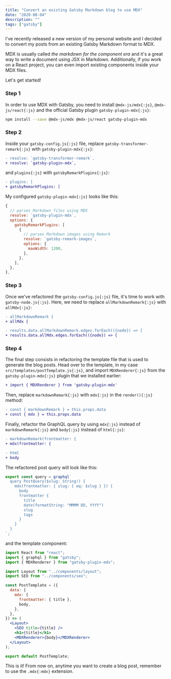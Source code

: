 ```yaml
---
title: "Convert an existing Gatsby Markdown blog to use MDX"
date: "2020-08-04"
description: ""
tags: ["gatsby"]
---
```


I've recently released a new version of my personal website and I decided to convert my posts from an existing Gatsby Markdown format to MDX.

MDX is usually called _the markdown for the component era_ and it's a great way to write a document using JSX in Markdown. Additionally, if you work on a React project, you can even import existing components inside your MDX files.

Let's get started!

### Step 1

In order to use MDX with Gatsby, you need to install `@mdx-js/mdx{:js}`, `@mdx-js/react{:js}` and the official Gatsby plugin `gatsby-plugin-mdx{:js}`:

```bash title="Terminal"
npm install --save @mdx-js/mdx @mdx-js/react gatsby-plugin-mdx
```

### Step 2

Inside your `gatsby-config.js{:js}` file, replace `gatsby-transformer-remark{:js}` with `gatsby-plugin-mdx{:js}`:

```diff title="gatsby-config.js"
- resolve: `gatsby-transformer-remark`,
+ resolve: `gatsby-plugin-mdx`,
```

and `plugins{:js}` with `gatsbyRemarkPlugins{:js}`:

```diff title="gatsby-config.js"
- plugins: [
+ gatsbyRemarkPlugins: [
```

My configured `gatsby-plugin-mdx{:js}` looks like this:

```js title="gatsby-config.js"
{
  // parses Markdown files using MDX
  resolve: `gatsby-plugin-mdx`,
  options: {
    gatsbyRemarkPlugins: [
      {
        // parses Markdown images using Remark
        resolve: `gatsby-remark-images`,
        options: {
          maxWidth: 1200,
        },
      },
    ],
  },
},
```

### Step 3

Once we've refactored the `gatsby-config.js{:js}` file, it's time to work with `gatsby-node.js{:js}`.
Here, we need to replace `allMarkdownRemark{:js}` with `allMdx{:js}`:

```diff title="gatsby-node.js"
- allMarkdownRemark {
+ allMdx {
```

```diff title="gatsby-node.js"
- results.data.allMarkdownRemark.edges.forEach(({node}) => {
+ results.data.allMdx.edges.forEach(({node}) => {
```

### Step 4

The final step consists in refactoring the template file that is used to generate the blog posts.
Head over to the template, in my case `src/templates/postTemplate.js{:js}`, and import `MDXRenderer{:js}` from the `gatsby-plugin-mdx{:js}` plugin that we installed earlier:

```diff title="src/templates/postTemplate.js"
+ import { MDXRenderer } from 'gatsby-plugin-mdx'
```

Then, replace `markdownRemark{:js}` with `mdx{:js}` in the `render(){:js}` method:

```diff title="src/templates/postTemplate.js"
- const { markdownRemark } = this.props.data
+ const { mdx } = this.props.data
```

Finally, refactor the GraphQL query by using `mdx{:js}` instead of `markdownRemark{:js}` and `body{:js}` instead of `html{:js}`:

```diff title="src/templates/postTemplate.js"
- markdownRemark(frontmatter: {
+ mdx(frontmatter: {
```

```diff title="src/templates/postTemplate.js"
- html
+ body
```

The refactored post query will look like this:

```jsx title="src/templates/postTemplate.js"
export const query = graphql`
  query PostQuery($slug: String!) {
    mdx(frontmatter: { slug: { eq: $slug } }) {
      body
      frontmatter {
        title
        date(formatString: "MMMM DD, YYYY")
        slug
        tags
      }
    }
  }
`;
```

and the template component:

```jsx title="src/templates/postTemplate.js"
import React from "react";
import { graphql } from "gatsby";
import { MDXRenderer } from "gatsby-plugin-mdx";

import Layout from "../components/layout";
import SEO from "../components/seo";

const PostTemplate = ({
  data: {
    mdx: {
      frontmatter: { title },
      body,
    },
  },
}) => (
  <Layout>
    <SEO title={title} />
    <h1>{title}</h1>
    <MDXRenderer>{body}</MDXRenderer>
  </Layout>
);

export default PostTemplate;
```

This is it! From now on, anytime you want to create a blog post, remember to use the `.mdx{:mdx}` extension.
